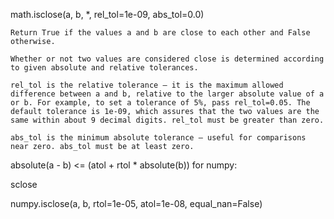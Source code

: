  math.isclose(a, b, *, rel_tol=1e-09, abs_tol=0.0)

    Return True if the values a and b are close to each other and False otherwise.

    Whether or not two values are considered close is determined according to given absolute and relative tolerances.

    rel_tol is the relative tolerance – it is the maximum allowed difference between a and b, relative to the larger absolute value of a or b. For example, to set a tolerance of 5%, pass rel_tol=0.05. The default tolerance is 1e-09, which assures that the two values are the same within about 9 decimal digits. rel_tol must be greater than zero.

    abs_tol is the minimum absolute tolerance – useful for comparisons near zero. abs_tol must be at least zero.


absolute(a - b) <= (atol + rtol * absolute(b))
for numpy:

sclose

numpy.isclose(a, b, rtol=1e-05, atol=1e-08, equal_nan=False)
